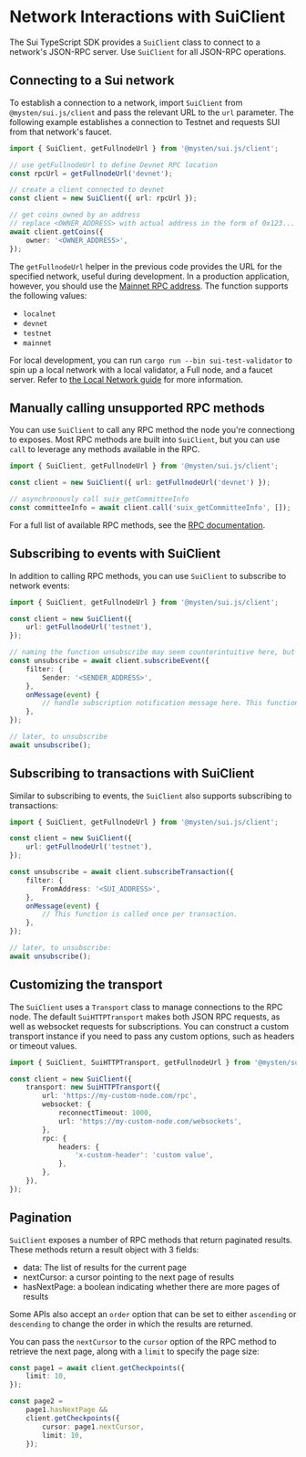 # Network Interactions with SuiClient

The Sui TypeScript SDK provides a `SuiClient` class to connect to a network's JSON-RPC server. Use
`SuiClient` for all JSON-RPC operations.

## Connecting to a Sui network

To establish a connection to a network, import `SuiClient` from `@mysten/sui.js/client` and pass the
relevant URL to the `url` parameter. The following example establishes a connection to Testnet and
requests SUI from that network's faucet.

```typescript
import { SuiClient, getFullnodeUrl } from '@mysten/sui.js/client';

// use getFullnodeUrl to define Devnet RPC location
const rpcUrl = getFullnodeUrl('devnet');

// create a client connected to devnet
const client = new SuiClient({ url: rpcUrl });

// get coins owned by an address
// replace <OWNER_ADDRESS> with actual address in the form of 0x123...
await client.getCoins({
	owner: '<OWNER_ADDRESS>',
});
```

The `getFullnodeUrl` helper in the previous code provides the URL for the specified network, useful
during development. In a production application, however, you should use the
[Mainnet RPC address](../typescript#network-locations). The function supports the following values:

- `localnet`
- `devnet`
- `testnet`
- `mainnet`

For local development, you can run `cargo run --bin sui-test-validator` to spin up a local network
with a local validator, a Full node, and a faucet server. Refer to
[the Local Network guide](https://docs.sui.io/build/sui-local-network) for more information.

## Manually calling unsupported RPC methods

You can use `SuiClient` to call any RPC method the node you're connectiong to exposes. Most RPC
methods are built into `SuiClient`, but you can use `call` to leverage any methods available in the
RPC.

```typescript
import { SuiClient, getFullnodeUrl } from '@mysten/sui.js/client';

const client = new SuiClient({ url: getFullnodeUrl('devnet') });

// asynchronously call suix_getCommitteeInfo
const committeeInfo = await client.call('suix_getCommitteeInfo', []);
```

For a full list of available RPC methods, see the
[RPC documentation](https://docs.sui.io/sui-jsonrpc).

## Subscribing to events with SuiClient

In addition to calling RPC methods, you can use `SuiClient` to subscribe to network events:

```typescript
import { SuiClient, getFullnodeUrl } from '@mysten/sui.js/client';

const client = new SuiClient({
	url: getFullnodeUrl('testnet'),
});

// naming the function unsubscribe may seem counterintuitive here, but you call it later to unsubscribe from the event
const unsubscribe = await client.subscribeEvent({
	filter: {
		Sender: '<SENDER_ADDRESS>',
	},
	onMessage(event) {
		// handle subscription notification message here. This function is called once per subscription message.
	},
});

// later, to unsubscribe
await unsubscribe();
```

## Subscribing to transactions with SuiClient

Similar to subscribing to events, the `SuiClient` also supports subscribing to transactions:

```typescript
import { SuiClient, getFullnodeUrl } from '@mysten/sui.js/client';

const client = new SuiClient({
	url: getFullnodeUrl('testnet'),
});

const unsubscribe = await client.subscribeTransaction({
	filter: {
		FromAddress: '<SUI_ADDRESS>',
	},
	onMessage(event) {
		// This function is called once per transaction.
	},
});

// later, to unsubscribe:
await unsubscribe();
```

## Customizing the transport

The `SuiClient` uses a `Transport` class to manage connections to the RPC node. The default
`SuiHTTPTransport` makes both JSON RPC requests, as well as websocket requests for subscriptions.
You can construct a custom transport instance if you need to pass any custom options, such as
headers or timeout values.

```typescript
import { SuiClient, SuiHTTPTransport, getFullnodeUrl } from '@mysten/sui.js/client';

const client = new SuiClient({
	transport: new SuiHTTPTransport({
		url: 'https://my-custom-node.com/rpc',
		websocket: {
			reconnectTimeout: 1000,
			url: 'https://my-custom-node.com/websockets',
		},
		rpc: {
			headers: {
				'x-custom-header': 'custom value',
			},
		},
	}),
});
```

## Pagination

`SuiClient` exposes a number of RPC methods that return paginated results. These methods return a
result object with 3 fields:

- data: The list of results for the current page
- nextCursor: a cursor pointing to the next page of results
- hasNextPage: a boolean indicating whether there are more pages of results

Some APIs also accept an `order` option that can be set to either `ascending` or `descending` to
change the order in which the results are returned.

You can pass the `nextCursor` to the `cursor` option of the RPC method to retrieve the next page,
along with a `limit` to specify the page size:

```ts
const page1 = await client.getCheckpoints({
	limit: 10,
});

const page2 =
	page1.hasNextPage &&
	client.getCheckpoints({
		cursor: page1.nextCursor,
		limit: 10,
	});
```
